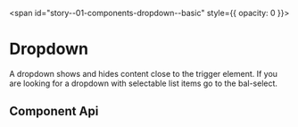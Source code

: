 
<span id="story--01-components-dropdown--basic" style={{ opacity: 0 }}></span>

# Dropdown

A dropdown shows and hides content close to the trigger element.
If you are looking for a dropdown with selectable list items go to the bal-select.

<Canvas className="bal-app has-visible-overflow">
  <Story id="01-components-dropdown--basic" />
</Canvas>

## Component Api

<Description markdown={readme} />
<Description markdown={trigger} />
<Description markdown={menu} />

<br />


<Description markdown={testing} />


<Description markdown={github} />
